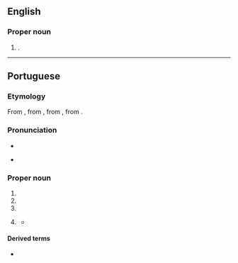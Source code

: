 {{also|belem|belém|Belem}}
==English==
{{wikipedia}}

===Proper noun===
{{head|en|proper nouns}}

# {{place|en|municipality/state capital|s/Pará|c/Brazil}}.

----

==Portuguese==

===Etymology===
From {{inh|pt|roa-opt|Beleen}}, from {{inh|pt|la|Bēthlehemum}}, from {{der|pt|grc|Βηθλεέμ}}, from {{der|pt|he|בּית לחם|tr=bet lékhem}}.

===Pronunciation===
* {{rhymes|pt|ɐ̃j̃|s=2}}
{{pt-IPA}}
* {{hyph|pt|Be|lém}}

===Proper noun===
{{pt-proper noun}}

# {{place|pt|city|c/Palestine|t1=Bethlehem}}
# {{place|pt|city/state capital|s/Pará|c/Brazil|t1=Belém}}
# {{place|pt|parish|mun:pref/Lisbon|c/Portugal|t1=Belém}}
# {{lb|pt|Portugal|politics}} {{clipping of|pt|[[palácio|Palácio]] [[nacional|Nacional]] [[de]] [[Belém]]|nodot=1}} {{gloss|Belém Palace, residency of the Portuguese president}}
#* {{quote-journal|pt|date=2015-11-23|author=Nuno Sá Lourenço|title=Cavaco impõe seis condições para indigitar Costa|work=Público|url=http://www.publico.pt/politica/noticia/cavaco-impoe-seis-condicoes-para-indigitar-costa-1715273|passage=A audiência do secretário-geral do PS com o Presidente da República, terminou esta segunda-feira ao fim de meia-hora. António Costa saiu de '''Belém''' sem fazer qualquer declaração.}}

====Derived terms====
* {{l|pt|belenzada}}

{{C|pt|Exonyms}}
